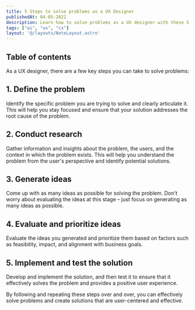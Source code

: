 ```yaml
---
title: 5 Steps to solve problems as a UX Designer
publishedAt: 04-05-2022
description: Learn how to solve problems as a UX designer with these 5 key steps. Define the problem, conduct research, generate ideas, evaluate and prioritize ideas, and implement and test the solution. Follow these steps to create user-centered solutions that effectively address the root cause of the problem.
tags: ["ai", "ux", "cx"]
layout: '@/layouts/NoteLayout.astro'
---
```


## Table of contents

As a UX designer, there are a few key steps you can take to solve problems:

## 1. Define the problem
Identify the specific problem you are trying to solve and clearly articulate it. This will help you stay focused and ensure that your solution addresses the root cause of the problem.

## 2. Conduct research
Gather information and insights about the problem, the users, and the context in which the problem exists. This will help you understand the problem from the user's perspective and identify potential solutions.

## 3. Generate ideas
Come up with as many ideas as possible for solving the problem. Don't worry about evaluating the ideas at this stage – just focus on generating as many ideas as possible.

## 4. Evaluate and prioritize ideas
Evaluate the ideas you generated and prioritize them based on factors such as feasibility, impact, and alignment with business goals.

## 5. Implement and test the solution
Develop and implement the solution, and then test it to ensure that it effectively solves the problem and provides a positive user experience.


By following and repeating these steps over and over, you can effectively solve problems and create solutions that are user-centered and effective.